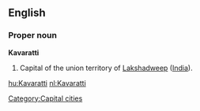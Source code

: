 ==English==
===Proper noun===
'''Kavaratti'''
{{wikipedia}}
#Capital of the union territory of [[Lakshadweep]] ([[India]]).
[[Category:Capital cities]]
[[hu:Kavaratti]]
[[nl:Kavaratti]]